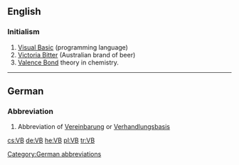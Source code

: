 ==English==

===Initialism===
{{rfc-header|Initialism}}
{{head|en|initialism}}

# [[Visual Basic]] (programming language)
# [[w:Victoria Bitter|Victoria Bitter]] (Australian brand of beer)
# [[w:Valence bond theory|Valence Bond]] theory in chemistry.
----

==German==

===Abbreviation===
{{rfc-header|Abbreviation}}
{{head|de|abbreviation}}

# Abbreviation of [[Vereinbarung]] or [[Verhandlungsbasis]]

[[Category:German abbreviations]]

[[cs:VB]]
[[de:VB]]
[[he:VB]]
[[pl:VB]]
[[tr:VB]]